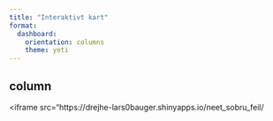 ```yaml
---
title: "Interaktivt kart"
format: 
  dashboard:
    orientation: columns
    theme: yeti
---
```


## column
<iframe src="https://drejhe-lars0bauger.shinyapps.io/neet_sobru_feil/
</iframe>